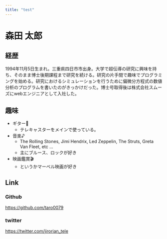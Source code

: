 ```yaml
---
title: "test"
---
```



# 森田 太郎

## 経歴
1994年11月5日生まれ。三重県四日市市出身。大学で超伝導の研究に興味を持ち、そのまま博士後期課程まで研究を続ける。研究の片手間で趣味でプログラミングを始める。研究におけるシミュレーションを行うために偏微分方程式の数値分析のプログラムを書いたのがきっかけだった。博士号取得後は株式会社スムーズにwebエンジニアとして入社した。

## 趣味
- ギター🎸
  - テレキャスターをメインで使っている。
- 音楽♪
  - The Rolling Stones, Jimi Hendrix, Led Zeppelin, The Struts, Greta Van Fleet, etc ...
  - 主にブルース、ロックが好き
- 映画鑑賞🎬
  - というかマーベル映画が好き

## Link
### Github
https://github.com/taro0079
### twitter
https://twitter.com/jirorian_tele
